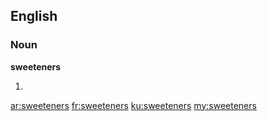 ==English==

===Noun===
'''sweeteners'''

# {{plural of|sweetener}}

[[ar:sweeteners]]
[[fr:sweeteners]]
[[ku:sweeteners]]
[[my:sweeteners]]